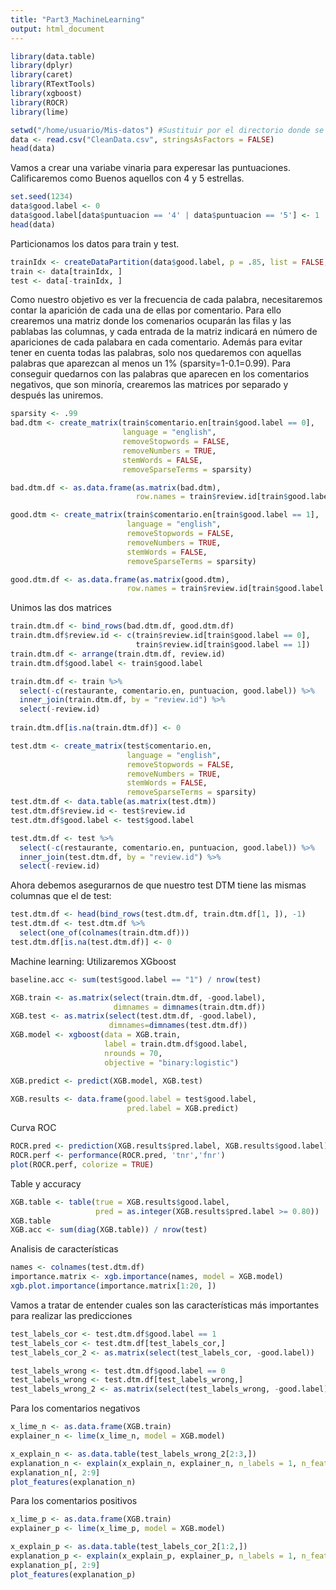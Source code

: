 ```yaml
---
title: "Part3_MachineLearning"
output: html_document
---
```


```r
library(data.table)
library(dplyr)
library(caret)
library(RTextTools)
library(xgboost)
library(ROCR)
library(lime)
```

```r
setwd("/home/usuario/Mis-datos") #Sustituir por el directorio donde se encuentren los datos
data <- read.csv("CleanData.csv", stringsAsFactors = FALSE)
head(data)
```

Vamos a crear una variabe vinaria para experesar las puntuaciones. Calificaremos como Buenos aquellos con 4 y 5 estrellas.

```r
set.seed(1234)
data$good.label <- 0
data$good.label[data$puntuacion == '4' | data$puntuacion == '5'] <- 1
head(data)
```

Particionamos los datos para train y test.

```r
trainIdx <- createDataPartition(data$good.label, p = .85, list = FALSE, times = 1)
train <- data[trainIdx, ]
test <- data[-trainIdx, ]
```

Como nuestro objetivo es ver la frecuencia de cada palabra, necesitaremos contar la aparición de cada una de ellas por comentario. Para ello crearemos una matriz donde los comenarios ocuparán las filas y las pablabas las columnas, y cada entrada de la matriz indicará en número de apariciones de cada palabara en cada comentario.
Además para evitar tener en cuenta todas las palabras, solo nos quedaremos con aquellas palabras que aparezcan al menos un 1% (sparsity=1-0.1=0.99).
Para conseguir quedarnos con las palabras que aparecen en los comentarios negativos, que son minoría, crearemos las matrices por separado y después las uniremos.

```r
sparsity <- .99
bad.dtm <- create_matrix(train$comentario.en[train$good.label == 0], 
                         language = "english", 
                         removeStopwords = FALSE, 
                         removeNumbers = TRUE, 
                         stemWords = FALSE, 
                         removeSparseTerms = sparsity) 

bad.dtm.df <- as.data.frame(as.matrix(bad.dtm), 
                            row.names = train$review.id[train$good.label == 0])

```


```r
good.dtm <- create_matrix(train$comentario.en[train$good.label == 1], 
                          language = "english",
                          removeStopwords = FALSE, 
                          removeNumbers = TRUE, 
                          stemWords = FALSE, 
                          removeSparseTerms = sparsity) 

good.dtm.df <- as.data.frame(as.matrix(good.dtm), 
                          row.names = train$review.id[train$good.label == 1])
```

Unimos las dos matrices

```r
train.dtm.df <- bind_rows(bad.dtm.df, good.dtm.df)
train.dtm.df$review.id <- c(train$review.id[train$good.label == 0],
                            train$review.id[train$good.label == 1])
train.dtm.df <- arrange(train.dtm.df, review.id)
train.dtm.df$good.label <- train$good.label
```


```r
train.dtm.df <- train %>%
  select(-c(restaurante, comentario.en, puntuacion, good.label)) %>%
  inner_join(train.dtm.df, by = "review.id") %>%
  select(-review.id)
  
train.dtm.df[is.na(train.dtm.df)] <- 0

```


```r
test.dtm <- create_matrix(test$comentario.en, 
                          language = "english", 
                          removeStopwords = FALSE, 
                          removeNumbers = TRUE, 
                          stemWords = FALSE, 
                          removeSparseTerms = sparsity) 
test.dtm.df <- data.table(as.matrix(test.dtm))
test.dtm.df$review.id <- test$review.id
test.dtm.df$good.label <- test$good.label
```


```r
test.dtm.df <- test %>%
  select(-c(restaurante, comentario.en, puntuacion, good.label)) %>%
  inner_join(test.dtm.df, by = "review.id") %>%
  select(-review.id)
```

Ahora debemos asegurarnos de que nuestro test DTM tiene las mismas columnas que el de test:

```r
test.dtm.df <- head(bind_rows(test.dtm.df, train.dtm.df[1, ]), -1)
test.dtm.df <- test.dtm.df %>% 
  select(one_of(colnames(train.dtm.df)))
test.dtm.df[is.na(test.dtm.df)] <- 0

```

Machine learning: Utilizaremos XGboost

```r
baseline.acc <- sum(test$good.label == "1") / nrow(test)

XGB.train <- as.matrix(select(train.dtm.df, -good.label),
                       dimnames = dimnames(train.dtm.df))
XGB.test <- as.matrix(select(test.dtm.df, -good.label),
                      dimnames=dimnames(test.dtm.df))
XGB.model <- xgboost(data = XGB.train, 
                     label = train.dtm.df$good.label,
                     nrounds = 70, 
                     objective = "binary:logistic")

XGB.predict <- predict(XGB.model, XGB.test)
 
XGB.results <- data.frame(good.label = test$good.label,
                          pred.label = XGB.predict)
```

Curva ROC

```r
ROCR.pred <- prediction(XGB.results$pred.label, XGB.results$good.label)
ROCR.perf <- performance(ROCR.pred, 'tnr','fnr') 
plot(ROCR.perf, colorize = TRUE)
```

Table y accuracy

```r
XGB.table <- table(true = XGB.results$good.label, 
                   pred = as.integer(XGB.results$pred.label >= 0.80))
XGB.table
XGB.acc <- sum(diag(XGB.table)) / nrow(test)
```


Analisis de características

```r
names <- colnames(test.dtm.df)
importance.matrix <- xgb.importance(names, model = XGB.model)
xgb.plot.importance(importance.matrix[1:20, ])
```

Vamos a tratar de entender cuales son las características más importantes para realizar las predicciones

```r
test_labels_cor <- test.dtm.df$good.label == 1
test_labels_cor <- test.dtm.df[test_labels_cor,]
test_labels_cor_2 <- as.matrix(select(test_labels_cor, -good.label))

test_labels_wrong <- test.dtm.df$good.label == 0
test_labels_wrong <- test.dtm.df[test_labels_wrong,]
test_labels_wrong_2 <- as.matrix(select(test_labels_wrong, -good.label))
```

Para los comentarios negativos

```r
x_lime_n <- as.data.frame(XGB.train)
explainer_n <- lime(x_lime_n, model = XGB.model)

x_explain_n <- as.data.table(test_labels_wrong_2[2:3,])
explanation_n <- explain(x_explain_n, explainer_n, n_labels = 1, n_features = 20)
explanation_n[, 2:9]
plot_features(explanation_n)
```

Para los comentarios positivos

```r
x_lime_p <- as.data.frame(XGB.train)
explainer_p <- lime(x_lime_p, model = XGB.model)

x_explain_p <- as.data.table(test_labels_cor_2[1:2,])
explanation_p <- explain(x_explain_p, explainer_p, n_labels = 1, n_features = 20)
explanation_p[, 2:9]
plot_features(explanation_p)
```


